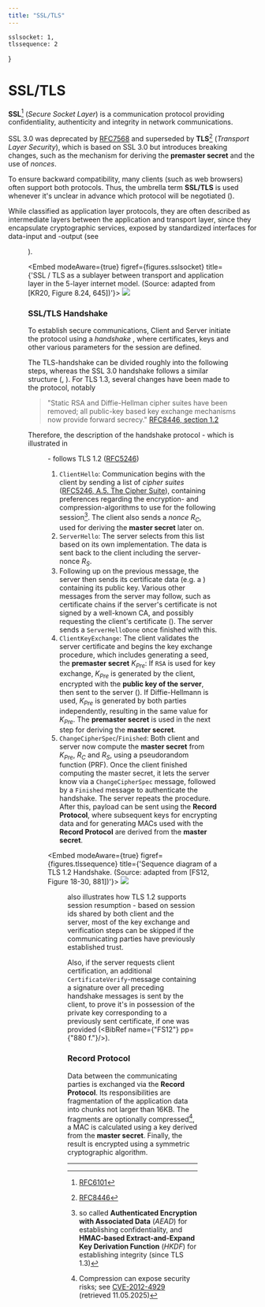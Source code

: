 ```yaml
---
title: "SSL/TLS"
---
```




    sslsocket: 1,
    tlssequence: 2
}

# SSL/TLS

**SSL**[^ssl] (_Secure Socket Layer_) is a communication protocol providing confidentiality, authenticity and integrity in network communications.

SSL 3.0 was deprecated by [RFC7568](https://datatracker.ietf.org/doc/html/rfc7568) and superseded by **TLS**[^tls] (_Transport Layer Security_), which is based on SSL 3.0 but introduces breaking changes, such as the mechanism for deriving the **premaster secret** and the use of _nonces_.

To ensure backward compatibility, many clients (such as web browsers) often support both protocols. Thus, the umbrella term **SSL/TLS** is used whenever it's unclear in advance which protocol will be negotiated (<BibRef name="TFW21" pp="841" />).

While classified as application layer protocols, they are often described as intermediate layers between the application and transport layer, since they encapsulate cryptographic services, exposed by standardized interfaces for data-input and -output (see <Figure idx={figures.sslsocket} />).

<Embed
    modeAware={true}
    figref={figures.sslsocket}
    title={'SSL / TLS as a sublayer between transport and application layer in the 5-layer internet model. (Source: adapted from [KR20, Figure 8.24, 645])'}>
    <img src={tlssocket}  />
</Embed>

### SSL/TLS Handshake
To establish secure communications, Client and Server initiate the protocol using a _handshake_ , where certificates, keys and other various parameters for the session are defined.

The TLS-handshake can be divided roughly into the following steps, whereas the SSL 3.0 handshake follows a similar structure (<BibRef name="TFW21" pp="839 f." />, <BibRef name="Eck23" pp="796 ff." />). For TLS 1.3, several changes have been made to the protocol, notably

> "Static RSA and Diffie-Hellman cipher suites have been removed; all
public-key based key exchange mechanisms now provide forward
secrecy." [RFC8446, section 1.2](https://datatracker.ietf.org/doc/html/rfc8446#section-1.2)

Therefore, the description of the handshake protocol - which is illustrated in <Figure idx={figures.tlssequence} /> -  follows TLS 1.2 ([RFC5246](https://datatracker.ietf.org/doc/html/rfc5246))

1. `ClientHello`: Communication begins with the client by sending a list of _cipher suites_ ([RFC5246, A.5. The Cipher Suite](https://datatracker.ietf.org/doc/html/rfc5246#appendix-A.5)), containing preferences regarding the encryption- and compression-algorithms to use for the following session[^helo]. The client also sends  a _nonce_ $R_C$, used for deriving the **master secret** later on.
2. `ServerHello`: The server selects from this list based on its own implementation. The data is sent back to the client including the server-nonce $R_S$.
3. Following up on the previous message, the server then sends its certificate data (e.g. a <GlosRef name="x.509-certificate" file="csec.x509" />) containing its public key. Various other messages from the server may follow, such as certificate chains if the server's certificate is not signed by a well-known CA, and possibly requesting the client's certificate (<BibRef name="TFW21" p="839" />). The server sends a `ServerHelloDone` once finished with this.
4. `ClientKeyExchange`: The client validates the server certificate and begins the key exchange procedure, which includes generating a seed, the **premaster secret** $K_{Pre}$: If `RSA` is used for key exchange, $K_{Pre}$ is generated by the client, encrypted with the **public key of the server**, then sent to the server (<BibRef name="Eck23" pp="798" />). If Diffie-Hellmann is used, $K_{Pre}$ is generated by both parties independently, resulting in the same value for $K_{Pre}$. The **premaster secret** is used in the next step for deriving the **master secret**.
5. `ChangeCipherSpec`/`Finished`: Both client and server now compute the **master secret** from $K_{Pre}$, $R_C$ and $R_S$, using a pseudorandom function (PRF).
Once the client finished computing the master secret, it lets the server know via a `ChangeCipherSpec` message, followed by a `Finished` message to authenticate the handshake. The server repeats the procedure. After this, payload can be sent using the **Record Protocol**, where subsequent keys for encrypting data and for generating MACs used with the **Record Protocol** are derived from the **master secret**.

<Embed
    modeAware={true}
    figref={figures.tlssequence}
    title={'Sequence diagram of a TLS 1.2 Handshake. (Source: adapted from [FS12, Figure 18-30, 881])'}>
    <img src={tlssequence}  />
</Embed>

<Figure idx={figures.tlssequence} /> also illustrates how TLS 1.2 supports session resumption - based on session ids shared by both client and the server, most of the key exchange and verification steps can be skipped if the communicating parties have previously established trust.

Also, if the server requests client certification, an additional `CertificateVerify`-message containing a signature over all preceding handshake messages is sent by the client, to prove it's in possession of the private key corresponding to a previously sent certificate, if one was provided (<BibRef name={"FS12"} pp={"880 f."}/>).


### Record Protocol
Data between the communicating parties is exchanged via the **Record Protocol**. Its responsibilities are fragmentation of the application data into chunks not larger than 16KB.
The fragments are optionally compressed[^compression], a MAC is calculated using a key derived from the **master secret**. Finally, the result is encrypted using a symmetric cryptographic algorithm.




-------------------------------
[^ssl]: [RFC6101](https://datatracker.ietf.org/doc/html/rfc6101)
[^tls]: [RFC8446](https://datatracker.ietf.org/doc/html/rfc8446)
[^helo]: so called **Authenticated Encryption with Associated Data** (_AEAD_) for establishing confidentiality, and **HMAC-based Extract-and-Expand Key Derivation Function** (_HKDF_) for establishing integrity (since TLS 1.3)
[^compression]: Compression can expose security risks; see [CVE-2012-4929](https://nvd.nist.gov/vuln/detail/CVE-2012-4929) (retrieved 11.05.2025)